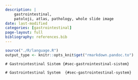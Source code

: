 ```yaml
---
description: |
    gastrointestinal,
    patoloji, atlas, pathology, whole slide image
date: last-modified
categories: [gastrointestinal]
page-layout: full
bibliography: references.bib
---
```


```r

source("./R/language.R")
output_type <- knitr::opts_knit$get("rmarkdown.pandoc.to")

```




```asis

# Gastrointestinal Sistem {#sec-gastrointestinal-sistem}

```




```asis

# Gastrointestinal System  {#sec-gastrointestinal-system}

```



